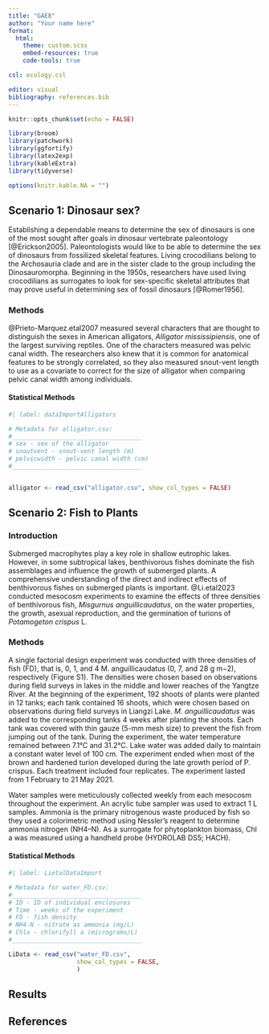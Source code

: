 ```yaml
---
title: "GAE8"
author: "Your name here"
format: 
  html:
    theme: custom.scss
    embed-resources: true
    code-tools: true

csl: ecology.csl

editor: visual
bibliography: references.bib
---
```


```r

knitr::opts_chunk$set(echo = FALSE)

library(broom)
library(patchwork)
library(ggfortify)
library(latex2exp)
library(kableExtra)
library(tidyverse)

options(knitr.kable.NA = "")

```

## Scenario 1: Dinosaur sex?

Establishing a dependable means to determine the sex of dinosaurs is one of the most sought after goals in dinosaur vertebrate paleontology [@Erickson2005]. Paleontologists would like to be able to determine the sex of dinosaurs from fossilized skeletal features. Living crocodilians belong to the Archosauria clade and are in the sister clade to the group including the Dinosauromorpha. Beginning in the 1950s, researchers have used living crocodilians as surrogates to look for sex-specific skeletal attributes that may prove useful in determining sex of fossil dinosaurs [@Romer1956].

### Methods

@Prieto-Marquez.etal2007 measured several characters that are thought to distinguish the sexes in American alligators, *Alligator mississipiensis*, one of the largest surviving reptiles. One of the characters measured was pelvic canal width. The researchers also knew that it is common for anatomical features to be strongly correlated, so they also measured snout-vent length to use as a covariate to correct for the size of alligator when comparing pelvic canal width among individuals.

#### Statistical Methods

```r
#| label: dataImportAlligators

# Metadata for alligator.csv:
#____________________________________
# sex - sex of the alligator
# snoutvent - snout-vent length (m)
# pelvicwidth - pelvic canal width (cm)
#____________________________________


alligator <- read_csv("alligator.csv", show_col_types = FALSE)
```

## Scenario 2: Fish to Plants

### Introduction

Submerged macrophytes play a key role in shallow eutrophic lakes. However, in some subtropical lakes, benthivorous fishes dominate the fish assemblages and influence the growth of submerged plants. A comprehensive understanding of the direct and indirect effects of benthivorous fishes on submerged plants is important. @Li.etal2023 conducted mesocosm experiments to examine the effects of three densities of benthivorous fish, *Misgurnus anguillicaudatus*, on the water properties, the growth, asexual reproduction, and the germination of turions of *Potamogeton crispus* L.

### Methods

A single factorial design experiment was conducted with three densities of fish (FD), that is, 0, 1, and 4 M. anguillicaudatus (0, 7, and 28 g m−2), respectively (Figure S1). The densities were chosen based on observations during field surveys in lakes in the middle and lower reaches of the Yangtze River. At the beginning of the experiment, 192 shoots of plants were planted in 12 tanks; each tank contained 16 shoots, which were chosen based on observations during field surveys in Liangzi Lake. *M. anguillicaudatus* was added to the corresponding tanks 4 weeks after planting the shoots. Each tank was covered with thin gauze (5-mm mesh size) to prevent the fish from jumping out of the tank. During the experiment, the water temperature remained between 7.1°C and 31.2°C. Lake water was added daily to maintain a constant water level of 100 cm. The experiment ended when most of the brown and hardened turion developed during the late growth period of P. crispus. Each treatment included four replicates. The experiment lasted from 1 February to 21 May 2021.

Water samples were meticulously collected weekly from each mesocosm throughout the experiment. An acrylic tube sampler was used to extract 1 L samples. Ammonia is the primary nitrogenous waste produced by fish so they used a colorimetric method using Nessler's reagent to determine ammonia nitrogen (NH4–N). As a surrogate for phytoplankton biomass, Chl a was measured using a handheld probe (HYDROLAB DS5; HACH).

#### Statistical Methods

```r
#| label: LietalDataImport

# Metadata for water_FD.csv:
#____________________________________
# ID - ID of individual enclosures
# Time - weeks of the experiment
# FD - fish density
# NH4-N - nitrate as ammonia (mg/L)
# Chla - chlorifyll a (micrograms/L)
#____________________________________

LiData <- read_csv("water_FD.csv", 
                   show_col_types = FALSE,
                   )

```

## Results

## References

